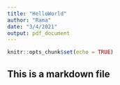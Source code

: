 ```yaml
---
title: "HelloWorld"
author: "Rama"
date: "3/4/2021"
output: pdf_document
---
```


```r
knitr::opts_chunk$set(echo = TRUE)
```


## This is a markdown file